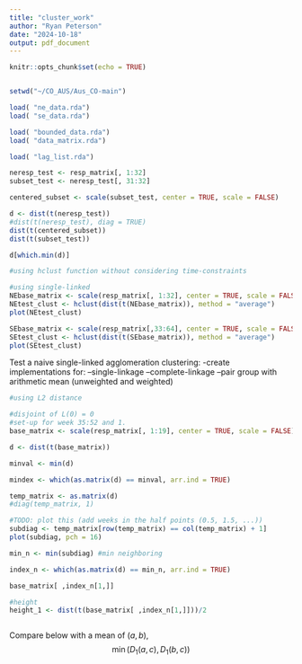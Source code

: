 ---
title: "cluster_work"
author: "Ryan Peterson"
date: "2024-10-18"
output: pdf_document
---

```{r setup, include=FALSE}
knitr::opts_chunk$set(echo = TRUE)
```

```{r library}

```


```{r data_import}
setwd("~/CO_AUS/Aus_CO-main")

load( "ne_data.rda")
load( "se_data.rda")

load( "bounded_data.rda")
load( "data_matrix.rda")

load( "lag_list.rda")
```



```{r test_block}


neresp_test <- resp_matrix[, 1:32]
subset_test <- neresp_test[, 31:32]

centered_subset <- scale(subset_test, center = TRUE, scale = FALSE)

d <- dist(t(neresp_test))
#dist(t(neresp_test), diag = TRUE)
dist(t(centered_subset))
dist(t(subset_test))

d[which.min(d)]
```


```{r baseline_hclust}
#using hclust function without considering time-constraints

#using single-linked
NEbase_matrix <- scale(resp_matrix[, 1:32], center = TRUE, scale = FALSE)
NEtest_clust <- hclust(dist(t(NEbase_matrix)), method = "average")
plot(NEtest_clust)

SEbase_matrix <- scale(resp_matrix[,33:64], center = TRUE, scale = FALSE)
SEtest_clust <- hclust(dist(t(SEbase_matrix)), method = "average")
plot(SEtest_clust)

```


Test a naive single-linked agglomeration clustering:
-create implementations for:
--single-linkage
--complete-linkage
--pair group with arithmetic mean (unweighted and weighted)

```{r naive_single}

#using L2 distance

#disjoint of L(0) = 0
#set-up for week 35:52 and 1.
base_matrix <- scale(resp_matrix[, 1:19], center = TRUE, scale = FALSE)

d <- dist(t(base_matrix))

minval <- min(d)

mindex <- which(as.matrix(d) == minval, arr.ind = TRUE)

temp_matrix <- as.matrix(d)
#diag(temp_matrix, 1)

#TODO: plot this (add weeks in the half points (0.5, 1.5, ...))
subdiag <- temp_matrix[row(temp_matrix) == col(temp_matrix) + 1]
plot(subdiag, pch = 16) 

min_n <- min(subdiag) #min neighboring

index_n <- which(as.matrix(d) == min_n, arr.ind = TRUE)

base_matrix[ ,index_n[1,]]

#height 
height_1 <- dist(t(base_matrix[ ,index_n[1,]]))/2



```

Compare below with a mean of $(a,b)$,
$$\min(D_1(a,c), D_1(b,c))$$

